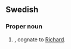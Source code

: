 ==Swedish==

===Proper noun===
{{infl|sv|proper noun}}

# {{given name|male||sv:}}, cognate to [[Richard]].